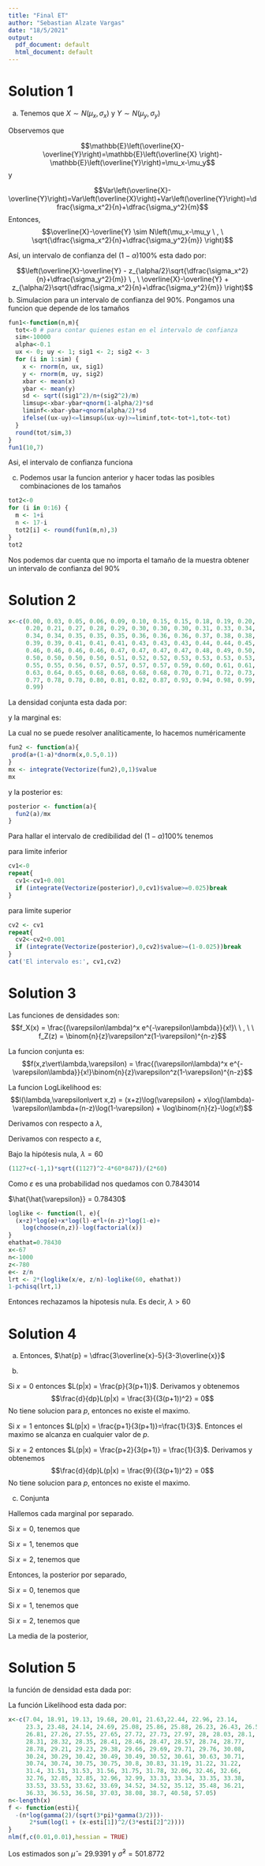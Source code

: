 ```yaml
---
title: "Final ET"
author: "Sebastian Alzate Vargas"
date: "18/5/2021"
output:
  pdf_document: default
  html_document: default
---
```

 
# Solution 1
a. Tenemos que $X \sim N(\mu_x,\sigma_x)$ y $Y \sim N(\mu_y,\sigma_y)$

Observemos que

$$\mathbb{E}\left(\overline{X}-\overline{Y}\right)=\mathbb{E}\left(\overline{X} \right)-\mathbb{E}\left(\overline{Y}\right)=\mu_x-\mu_y$$
y

$$Var\left(\overline{X}-\overline{Y}\right)=Var\left(\overline{X}\right)+Var\left(\overline{Y}\right)=\dfrac{\sigma_x^2}{n}+\dfrac{\sigma_y^2}{m}$$
Entonces, $$\overline{X}-\overline{Y} \sim N\left(\mu_x-\mu_y \ , \ \sqrt{\dfrac{\sigma_x^2}{n}+\dfrac{\sigma_y^2}{m}} \right)$$


Así, un intervalo de confianza del $(1-\alpha)100\%$ esta dado por:

$$\left(\overline{X}-\overline{Y} - z_{\alpha/2}\sqrt{\dfrac{\sigma_x^2}{n}+\dfrac{\sigma_y^2}{m}} \ , \ \overline{X}-\overline{Y} + z_{\alpha/2}\sqrt{\dfrac{\sigma_x^2}{n}+\dfrac{\sigma_y^2}{m}} \right)$$
b. Simulacion para un intervalo de confianza del $90\%$. Pongamos una funcion que depende de los tamaños

```r
fun1<-function(n,m){
  tot<-0 # para contar quienes estan en el intervalo de confianza
  sim<-10000
  alpha<-0.1
  ux <- 0; uy <- 1; sig1 <- 2; sig2 <- 3
  for (i in 1:sim) {
    x <- rnorm(n, ux, sig1)
    y <- rnorm(m, uy, sig2)
    xbar <- mean(x)
    ybar <- mean(y)
    sd <- sqrt((sig1^2)/n+(sig2^2)/m)
    limsup<-xbar-ybar+qnorm(1-alpha/2)*sd
    liminf<-xbar-ybar+qnorm(alpha/2)*sd
    ifelse((ux-uy)<=limsup&(ux-uy)>=liminf,tot<-tot+1,tot<-tot)
  }
  round(tot/sim,3)
}
fun1(10,7)
```
Asi, el intervalo de confianza funciona

c. Podemos usar la funcion anterior y hacer todas las posibles combinaciones de los tamaños
```r
tot2<-0
for (i in 0:16) {
  m <- 1+i
  n <- 17-i
  tot2[i] <- round(fun1(m,n),3)
}
tot2
```
Nos podemos dar cuenta que no importa el tamaño de la muestra obtener un intervalo de confianza del $90\%$

# Solution 2
```r
x<-c(0.00, 0.03, 0.05, 0.06, 0.09, 0.10, 0.15, 0.15, 0.18, 0.19, 0.20,
     0.20, 0.21, 0.27, 0.28, 0.29, 0.30, 0.30, 0.30, 0.31, 0.33, 0.34, 
     0.34, 0.34, 0.35, 0.35, 0.35, 0.36, 0.36, 0.36, 0.37, 0.38, 0.38, 
     0.39, 0.39, 0.41, 0.41, 0.41, 0.43, 0.43, 0.43, 0.44, 0.44, 0.45, 
     0.46, 0.46, 0.46, 0.46, 0.47, 0.47, 0.47, 0.47, 0.48, 0.49, 0.50, 
     0.50, 0.50, 0.50, 0.50, 0.51, 0.52, 0.52, 0.53, 0.53, 0.53, 0.53,
     0.55, 0.55, 0.56, 0.57, 0.57, 0.57, 0.57, 0.59, 0.60, 0.61, 0.61,
     0.63, 0.64, 0.65, 0.68, 0.68, 0.68, 0.68, 0.70, 0.71, 0.72, 0.73, 
     0.77, 0.78, 0.78, 0.80, 0.81, 0.82, 0.87, 0.93, 0.94, 0.98, 0.99, 
     0.99)
```

La densidad conjunta esta dada por:
\begin{align*}
    f(\alpha,x)=\prod_{i=1}^n \left[\alpha+(1-\alpha)\frac1{\sqrt{2\pi0.1^2}}\exp \left\{-\frac1{2\times0.1^2}(x_i-0.5)^2 \right\} \right]\times 1
\end{align*}
 
 y la marginal es:
 
 \begin{align*}
     m(x)=\int_0^1 \prod_{i=1}^n \left[\alpha+(1-\alpha)\frac1{\sqrt{2\pi0.1^2}}\exp \left\{-\frac1{2\times0.1^2}(x_i-0.5)^2 \right\} \right] d\alpha
 \end{align*} 
 
 La cual no se puede resolver analíticamente, lo hacemos numéricamente 
```r
fun2 <- function(a){
 prod(a+(1-a)*dnorm(x,0.5,0.1))
}
mx <- integrate(Vectorize(fun2),0,1)$value
mx
```

 
 y la posterior es:
 \begin{align*}
     \pi(\alpha)= \dfrac{ f(\alpha,x)}{m(x)}=\dfrac{\prod_{i=1}^n \left[\alpha+(1-\alpha)\frac1{\sqrt{2\pi0.1^2}}\exp \left\{-\frac1{2\times0.1^2}(x_i-0.5)^2 \right\} \right]}{2802249}
 \end{align*}

```r
posterior <- function(a){
  fun2(a)/mx
}
```

 
Para hallar el intervalo de credibilidad del $(1-\alpha)100\%$ tenemos 

\begin{align*}
    P(X \leq cv_1)=\alpha/2 \\
    P(X \geq cv_2)=\alpha/2
\end{align*}

para limite inferior
\begin{align*}
    0.025=\int_0^{cv1} \pi(a\vert x) da
\end{align*}
```r
cv1<-0
repeat{
  cv1<-cv1+0.001
  if (integrate(Vectorize(posterior),0,cv1)$value>=0.025)break
}
```


para limite superior
\begin{align*}
    0.025=\int_{cv2}^1 \pi(a\vert x) da
\end{align*}

```r
cv2 <- cv1
repeat{
  cv2<-cv2+0.001
  if (integrate(Vectorize(posterior),0,cv2)$value>=(1-0.025))break
}
cat('El intervalo es:', cv1,cv2)
```



# Solution 3
Las funciones de densidades son:
$$f_X(x) = \frac{(\varepsilon\lambda)^x e^{-\varepsilon\lambda}}{x!}\ \ , \ \ f_Z(z) = \binom{n}{z}\varepsilon^z(1-\varepsilon)^{n-z}$$

La funcion conjunta es: $$f(x,z\vert\lambda,\varepsilon) = \frac{(\varepsilon\lambda)^x e^{-\varepsilon\lambda}}{x!}\binom{n}{z}\varepsilon^z(1-\varepsilon)^{n-z}$$

La funcion LogLikelihood es: 
$$l(\lambda,\varepsilon\vert x,z) = (x+z)\log(\varepsilon) + x\log(\lambda)-\varepsilon\lambda+(n-z)\log(1-\varepsilon) + \log\binom{n}{z}-\log(x!)$$

Derivamos con respecto a $\lambda$,

\begin{align*}
    \frac{d l(\lambda,\varepsilon\vert x,z)}{d\lambda} &= \frac{x}{\lambda} - \varepsilon = 0 \ \ \Rightarrow \ \ \lambda = \frac{x}{\varepsilon}
\end{align*}

Derivamos con respecto a $\varepsilon$,

\begin{align*}
    \frac{d l(\lambda,\varepsilon\vert x,z)}{d\varepsilon} &= \frac{x+z}{\varepsilon} - \lambda - \frac{n-z}{1-\varepsilon} = 0 \\ \\
    &\frac{(x+z)(1-\varepsilon) - \lambda\varepsilon(1-\varepsilon)-\varepsilon(n-z)}{\varepsilon(1-\varepsilon)} = 0 \\ \\
    &\frac{z-\varepsilon n}{\varepsilon(1-\varepsilon)} = 0  \ \ \Rightarrow \ \  \varepsilon = \frac{z}{n}
\end{align*}

Bajo la hipótesis nula, $\lambda = 60$

\begin{align*}
    \frac{d l(\lambda,\varepsilon\vert x,z)}{d\varepsilon} &= \frac{x+z}{\varepsilon} - 60 - \frac{n-z}{1-\varepsilon} = 0 \\ 
   & \frac{67+780}{\varepsilon} - 60 - \frac{1000-780}{1-\varepsilon} = 0 \\ \\
   & \frac{60\varepsilon^2-1127\varepsilon+847}{\varepsilon(1-\varepsilon)} =0
\end{align*}

```r
(1127+c(-1,1)*sqrt((1127)^2-4*60*847))/(2*60)
```
Como $\varepsilon$ es una probabilidad nos quedamos con $0.7843014$

$\hat{\hat{\varepsilon}} = 0.78430$

```r
loglike <- function(l, e){
  (x+z)*log(e)+x*log(l)-e*l+(n-z)*log(1-e)+
    log(choose(n,z))-log(factorial(x))
}
ehathat=0.78430  
x<-67
n<-1000
z<-780
e<- z/n
lrt <- 2*(loglike(x/e, z/n)-loglike(60, ehathat))
1-pchisq(lrt,1)
```
Entonces rechazamos la hipotesis nula. Es decir, $\lambda>60$


# Solution 4 
a. \begin{align*}
    \overline{x} = m_1 &= E(X) \\\overline{x} &= \sum_{x=0}^2 x\cdot P(X=x) \\
   \overline{x} &= 0\cdot \frac{p+0}{3(p+1)} + 1\cdot \frac{p+1}{3(p+1)} + 2\cdot \frac{p+2}{3(p+1)} \\
   \overline{x} &= \frac{3p+5}{3(p+1)}
\end{align*}
Entonces, $\hat{p} = \dfrac{3\overline{x}-5}{3-3\overline{x}}$

b.
\begin{align*}
    L(p|x) = \frac{p}{3(p+1)}\mathbb{I}(x=0) + \frac{p+1}{3(p+1)}\mathbb{I}(x=1) + \frac{p+2}{3(p+1)}\mathbb{I}(x=2)
\end{align*}


Si $x=0$ entonces $L(p|x) = \frac{p}{3(p+1)}$. Derivamos y obtenemos
    $$\frac{d}{dp}L(p|x) = \frac{3}{(3(p+1))^2} = 0$$
    No tiene solucion para $p$, entonces no existe el maximo.
    
Si $x=1$ entonces $L(p|x) = \frac{p+1}{3(p+1)}=\frac{1}{3}$. Entonces el maximo se alcanza en cualquier valor de $p$.
    
Si  $x=2$ entonces $L(p|x) = \frac{p+2}{3(p+1)} = \frac{1}{3}$. Derivamos y obtenemos
    $$\frac{d}{dp}L(p|x) = \frac{9}{(3(p+1))^2} = 0$$
    No tiene solucion para $p$, entonces no existe el maximo.


c. Conjunta

\begin{align*}
    f(x,p) = \frac{p}{3(p+1)}\mathbb{I}(x=0)\cdot 1 + \frac{p+1}{3(p+1)}\mathbb{I}(x=1)\cdot 1 + \frac{p+2}{3(p+1)}\mathbb{I}(x=2)\cdot 1
\end{align*}

Hallemos cada marginal por separado.

Si $x=0$, tenemos que 
\begin{align*}
    m(x) = \int_0^1 \frac{p}{3(p+1)} dp = \frac{1}{3} - \frac{1}{3} \log(2)
\end{align*}

Si $x=1$, tenemos que 
\begin{align*}
    m(x) = \int_0^1 \frac{p+1}{3(p+1)} dp = \frac{1}{3} 
\end{align*}

Si $x=2$, tenemos que 
\begin{align*}
    m(x) = \int_0^1 \frac{p+2}{3(p+1)} dp = \frac{1}{3} - \frac{1}{3} \log(2)
\end{align*}


Entonces, la posterior por separado,


 Si $x=0$, tenemos que 
\begin{align*}
   \pi(p) = \frac{\frac{p}{3(p+1)}}{\frac{1}{3} - \frac{1}{3} \log(2)}
\end{align*}

 Si $x=1$, tenemos que 
\begin{align*}
    \pi(p) = \frac{\frac{p+1}{3(p+1)}}{\frac{1}{3} }
\end{align*}

 Si $x=2$, tenemos que 
\begin{align*}
   \pi(p) = \frac{\frac{p+2}{3(p+1)}}{\frac{1}{3} + \frac{1}{3} \log(2)}
\end{align*}


La media de la posterior,

\begin{align*}
    \mathbb{E}(p) &= \int_0^1 \frac{\frac{p}{3(p+1)}}{\frac{1}{3} - \frac{1}{3} ln(2)}\mathbb{I}(x=0) dp +   \int_0^1 \frac{\frac{p+1}{3(p+1)}}{\frac{1}{3} }\mathbb{I}(x=1) dp +  \int_0^1 \frac{\frac{p+2}{3(p+1)}}{\frac{1}{3} + \frac{1}{3} ln(2)}\mathbb{I}(x=2) dp \\
    &=  \int_0^1 \frac{p^2}{(p+1)(1-\log(2))}\mathbb{I}(x=0) dp +   \int_0^1 p\mathbb{I}(x=1) dp +  \int_0^1 \frac{p^2+2p}{(p+1)(1+\log(2))}\mathbb{I}(x=2) dp\\
     &= \frac{2\ln \left(2\right)-1}{2\left(1-\ln \left(2\right)\right)} \cdot\mathbb{I}(x=0) +    \frac{1}{2}\cdot\mathbb{I}(x=1) +   \frac{1}{1+\ln \left(2\right)}\left(\frac{3}{2}-\ln \left(2\right)\right)\cdot\mathbb{I}(x=2)
\end{align*}

# Solution 5
la función de densidad esta dada por:
\begin{align*}
    f(x\vert\mu,\sigma)=\dfrac{\Gamma(2)}{\Gamma(3/2)\sqrt{3\pi}}\left(1+\dfrac{(x-\mu)^2}{3\sigma^2} \right)^{-2}
\end{align*}

La función Likelihood esta dada por:
\begin{align*}
    f(\mu,\sigma\vert x)&=\prod \dfrac{\Gamma(2)}{\Gamma(3/2)\sqrt{3\pi}}\left(1+\dfrac{(x_i-\mu)^2}{3\sigma^2} \right)^{-2}\\
    &=\left(\dfrac{\Gamma(2)}{\Gamma(3/2)\sqrt{3\pi}} \right)^n\prod \left(1+\dfrac{(x_i-\mu)^2}{3\sigma^2} \right)^{-2}\\
\end{align*}

\begin{align*}
    l(\mu,\sigma)=n\log \left(\dfrac{\Gamma(2)}{\Gamma(3/2)\sqrt{3\pi}} \right)-2\sum \log \left(1+\dfrac{(x_i-\mu)^2}{3\sigma^2} \right)
\end{align*}
```r
x<-c(7.04, 18.91, 19.13, 19.68, 20.01, 21.63,22.44, 22.96, 23.14, 
     23.3, 23.48, 24.14, 24.69, 25.08, 25.86, 25.88, 26.23, 26.43, 26.54, 
     26.81, 27.26, 27.55, 27.65, 27.72, 27.73, 27.97, 28, 28.03, 28.1, 
     28.31, 28.32, 28.35, 28.41, 28.46, 28.47, 28.57, 28.74, 28.77, 
     28.78, 29.21, 29.23, 29.38, 29.66, 29.69, 29.71, 29.76, 30.08, 
     30.24, 30.29, 30.42, 30.49, 30.49, 30.52, 30.61, 30.63, 30.71, 
     30.74, 30.74, 30.75, 30.75, 30.8, 30.83, 31.19, 31.22, 31.22, 
     31.4, 31.51, 31.53, 31.56, 31.75, 31.78, 32.06, 32.46, 32.66, 
     32.76, 32.85, 32.85, 32.96, 32.99, 33.33, 33.34, 33.35, 33.38, 
     33.53, 33.53, 33.62, 33.69, 34.52, 34.52, 35.12, 35.48, 36.21, 
     36.33, 36.53, 36.58, 37.03, 38.08, 38.7, 40.58, 57.05)
n<-length(x)
f <- function(esti){
  -(n*log(gamma(2)/(sqrt(3*pi)*gamma(3/2)))- 
      2*sum(log(1 + (x-esti[1])^2/(3*esti[2]^2))))
} 
nlm(f,c(0.01,0.01),hessian = TRUE)
```
Los estimados son $\hat\mu=29.9391$ y $\hat\sigma^2=501.8772$


